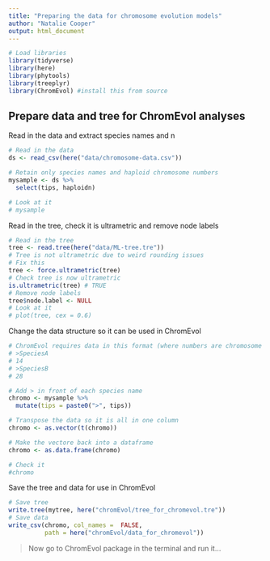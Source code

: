 ```yaml
---
title: "Preparing the data for chromosome evolution models"
author: "Natalie Cooper"
output: html_document
---
```


```r
# Load libraries
library(tidyverse)
library(here)
library(phytools)
library(treeplyr)
library(ChromEvol) #install this from source
```

## Prepare data and tree for ChromEvol analyses

Read in the data and extract species names and n
```r
# Read in the data
ds <- read_csv(here("data/chromosome-data.csv"))

# Retain only species names and haploid chromosome numbers
mysample <- ds %>%
  select(tips, haploidn)

# Look at it
# mysample
```

Read in the tree, check it is ultrametric and remove node labels
```r
# Read in the tree
tree <- read.tree(here("data/ML-tree.tre"))
# Tree is not ultrametric due to weird rounding issues
# Fix this
tree <- force.ultrametric(tree)
# Check tree is now ultrametric
is.ultrametric(tree) # TRUE
# Remove node labels
tree$node.label <- NULL
# Look at it
# plot(tree, cex = 0.6)
```

Change the data structure so it can be used in ChromEvol
```r
# ChromEvol requires data in this format (where numbers are chromosome counts as haploid number):
# >SpeciesA
# 14
# >SpeciesB
# 28

# Add > in front of each species name
chromo <- mysample %>%
  mutate(tips = paste0(">", tips))

# Transpose the data so it is all in one column
chromo <- as.vector(t(chromo))

# Make the vectore back into a dataframe
chromo <- as.data.frame(chromo)

# Check it
#chromo
```

Save the tree and data for use in ChromEvol
```r
# Save tree
write.tree(mytree, here("chromEvol/tree_for_chromevol.tre"))
# Save data
write_csv(chromo, col_names =  FALSE, 
          path = here("chromEvol/data_for_chromevol"))
```

> Now go to ChromEvol package in the terminal and run it...